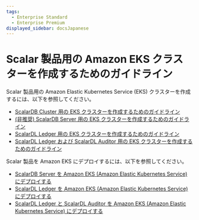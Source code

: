 ```yaml
---
tags:
  - Enterprise Standard
  - Enterprise Premium
displayed_sidebar: docsJapanese
---
```


# Scalar 製品用の Amazon EKS クラスターを作成するためのガイドライン


<TranslationBanner />

Scalar 製品用の Amazon Elastic Kubernetes Service (EKS) クラスターを作成するには、以下を参照してください。

* [ScalarDB Cluster 用の EKS クラスターを作成するためのガイドライン](CreateEKSClusterForScalarDBCluster.mdx)
* [(非推奨) ScalarDB Server 用の EKS クラスターを作成するためのガイドライン](CreateEKSClusterForScalarDB.mdx)
* [ScalarDL Ledger 用の EKS クラスターを作成するためのガイドライン](CreateEKSClusterForScalarDL.mdx)
* [ScalarDL Ledger および ScalarDL Auditor 用の EKS クラスターを作成するためのガイドライン](CreateEKSClusterForScalarDLAuditor.mdx)

Scalar 製品を Amazon EKS にデプロイするには、以下を参照してください。

* [ScalarDB Server を Amazon EKS (Amazon Elastic Kubernetes Service) にデプロイする](ManualDeploymentGuideScalarDBServerOnEKS.mdx)
* [ScalarDL Ledger を Amazon EKS (Amazon Elastic Kubernetes Service) にデプロイする](ManualDeploymentGuideScalarDLOnEKS.mdx)
* [ScalarDL Ledger と ScalarDL Auditor を Amazon EKS (Amazon Elastic Kubernetes Service) にデプロイする](ManualDeploymentGuideScalarDLAuditorOnEKS.mdx)
